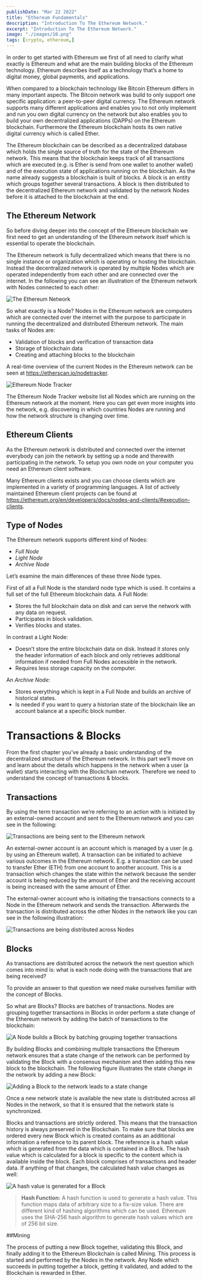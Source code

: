 ```yaml
---
publishDate: "Mar 22 2022"
title: "Ethereum Fundamentals"
description: "Introduction To The Ethereum Network."
excerpt: "Introduction To The Ethereum Network."
image: "./images/10.png"
tags: [crypto, ethereum,]
---
```


In order to get started with Ethereum we first of all need to clarify what exactly is Ethereum and what are the main building blocks of the Ethereum technology. Ethereum describes itself as a technology that’s a home to digital money, global payments, and applications.

When compared to a blockchain technology like Bitcoin Ethereum differs in many important aspects. The Bitcoin network was build to only support one specific application: a peer-to-peer digital currency. The Ethereum network supports many different applications and enables you to not only implement and run you own digital currency on the network but also enables you to build your own decentralized applications (DAPPs) on the Ethereum blockchain. Furthermore the Ethereum blockchain hosts its own native digital currency which is called Ether.

The Ethereum blockchain can be described as a decentralized database which holds the single source of truth for the state of the Ethereum network. This means that the blockchain keeps track of all transactions which are executed (e.g. is Ether is send from one wallet to another wallet) and of the execution state of applications running on the blockchain. As the name already suggests a blockchain is built of blocks. A block is an entity which groups together several transactions. A block is then distributed to the decentralized Ethereum network and validated by the network Nodes before it is attached to the blockchain at the end.

## The Ethereum Network

So before diving deeper into the concept of the Ethereum blockchain we first need to get an understanding of the Ethereum network itself which is essential to operate the blockchain.

The Ethereum network is fully decentralized which means that there is no single instance or organization which is operating or hosting the blockchain. Instead the decentralized network is operated by multiple Nodes which are operated independently from each other and are connected over the internet. In the following you can see an illustration of the Ethereum network with Nodes connected to each other:

![The Ethereum Network](./images/10.png)

So what exactly is a Node? Nodes in the Ethereum network are computers which are connected over the internet with the purpose to participate in running the decentralized and distributed Ethereum network. The main tasks of Nodes are:

- Validation of blocks and verification of transaction data
- Storage of blockchain data
- Creating and attaching blocks to the blockchain

A real-time overview of the current Nodes in the Ethereum network can be seen at https://etherscan.io/nodetracker.

![Ethereum Node Tracker](./images/20.png)

The Ethereum Node Tracker website list all Nodes which are running on the Ethereum network at the moment. Here you can get even more insights into the network, e.g. discovering in which countries Nodes are running and how the network structure is changing over time.

## Ethereum Clients

As the Ethereum network is distributed and connected over the internet everybody can join the network by setting up a node and therewith participating in the network. To setup you own node on your computer you need an Ethereum client software.

Many Ethereum clients exists and you can choose clients which are implemented in a variety of programming languages. A list of actively maintained Ethereum client projects can be found at https://ethereum.org/en/developers/docs/nodes-and-clients/#execution-clients.

## Type of Nodes

The Ethereum network supports different kind of Nodes:

- *Full Node*
- *Light Node*
- *Archive Node*

Let’s examine the main differences of these three Node types.

First of all a Full Node is the standard node type which is used. It contains a full set of the full Ethereum blockchain data. A Full Node:

- Stores the full blockchain data on disk and can serve the network with any data on request.
- Participates in block validation.
- Verifies blocks and states.

In contrast a Light Node:

- Doesn’t store the entire blockchain data on disk. Instead it stores only the header information of each block and only retrieves additional information if needed from Full Nodes accessible in the network.
- Requires less storage capacity on the computer.

An *Archive Node*:

- Stores everything which is kept in a Full Node and builds an archive of historical states.
- Is needed if you want to query a historian state of the blockchain like an account balance at a specific block number.

# Transactions & Blocks

From the first chapter you’ve already a basic understanding of the decentralized structure of the Ethereum network. In this part we’ll move on and learn about the details which happens in the network when a user (a wallet) starts interacting with the Blockchain network. Therefore we need to understand the concept of transactions & blocks.

## Transactions

By using the term transaction we’re referring to an action with is initiated by an external-owned account and sent to the Ethereum network and you can see in the following:

![Transactions are being sent to the Ethereum network](./images/30.png)

An external-owner account is an account which is managed by a user (e.g. by using an Ethereum wallet). A transaction can be initiated to achieve various outcomes in the Ethereum network. E.g. a transaction can be used to transfer Ether (ETH) from one account to another account. This is a transaction which changes the state within the network because the sender account is being reduced by the amount of Ether and the receiving account is being increased with the same amount of Ether.

The external-owner account who is initiating the transactions connects to a Node in the Ethereum network and sends the transaction. Afterwards the transaction is distributed across the other Nodes in the network like you can see in the following illustration:

![Transactions are being distributed across Nodes](./images/40.png)

## Blocks

As transactions are distributed across the network the next question which comes into mind is: what is each node doing with the transactions that are being received?

To provide an answer to that question we need make ourselves familiar with the concept of Blocks.

So what are Blocks? Blocks are batches of transactions. Nodes are grouping together transactions in Blocks in order perform a state change of the Ethereum network by adding the batch of transactions to the blockchain:

![A Node builds a Block by batching grouping together transactions](./images/50.png)

By building Blocks and combining multiple transactions the Ethereum network ensures that a state change of the network can be performed by validating the Block with a consensus mechanism and then adding this new block to the blockchain. The following figure illustrates the state change in the network by adding a new Block:

![Adding a Block to the network leads to a state change](./images/60.png)

Once a new network state is available the new state is distributed across all Nodes in the network, so that it is ensured that the network state is synchronized.

Blocks and transactions are strictly ordered. This means that the transaction history is always preserved in the Blockchain. To make sure that blocks are ordered every new Block which is created contains as an additional information a reference to its parent block. The reference is a hash value which is generated from the data which is contained in a Block. The hash value which is calculated for a block is specific to the content which is available inside the block. Each block comprises of transactions and header data. If anything of that changes, the calculated hash value changes as well:

![A hash value is generated for a Block](./images/70.png)

> __Hash Function:__
> A hash function is used to generate a hash value. This function maps data of arbitrary size to a fix-size value. There are different kind of hashing algorithms which can be used. Ethereum uses the SHA-256 hash algorithm to generate hash values which are of 256 bit size.

##Mining

The process of putting a new Block together, validating this Block, and finally adding it to the Ethereum Blockchain is called Mining. This process is started and performed by the Nodes in the network. Any Node which succeeds in putting together a block, getting it validated, and added to the Blockchain is rewarded in Ether.


